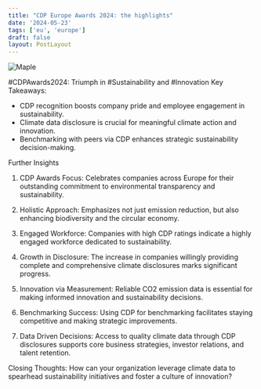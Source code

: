 ```yaml
---
title: "CDP Europe Awards 2024: the highlights"
date: '2024-05-23'
tags: ['eu', 'europe']
draft: false
layout: PostLayout
---
```


<div className="flex justify-center">
<div className="my-1 w-full px-2 xl:my-1 xl:w-1/2 xl:px-2">
    <img src="https://img.youtube.com/vi/3Ws0Vc1X4JQ/0.jpg" alt="Maple" className="mx-auto h-58 w-auto" />
</div>
</div>

#CDPAwards2024: Triumph in #Sustainability and #Innovation
Key Takeaways:
- CDP recognition boosts company pride and employee engagement in sustainability.
- Climate data disclosure is crucial for meaningful climate action and innovation.
- Benchmarking with peers via CDP enhances strategic sustainability decision-making.

Further Insights
1. CDP Awards Focus:
Celebrates companies across Europe for their outstanding commitment to environmental transparency and sustainability.

2. Holistic Approach:
Emphasizes not just emission reduction, but also enhancing biodiversity and the circular economy.

3. Engaged Workforce:
Companies with high CDP ratings indicate a highly engaged workforce dedicated to sustainability.

4. Growth in Disclosure:
The increase in companies willingly providing complete and comprehensive climate disclosures marks significant progress.

5. Innovation via Measurement:
Reliable CO2 emission data is essential for making informed innovation and sustainability decisions.

6. Benchmarking Success:
Using CDP for benchmarking facilitates staying competitive and making strategic improvements.

7. Data Driven Decisions:
Access to quality climate data through CDP disclosures supports core business strategies, investor relations, and talent retention.

Closing Thoughts:
How can your organization leverage climate data to spearhead sustainability initiatives and foster a culture of innovation?
